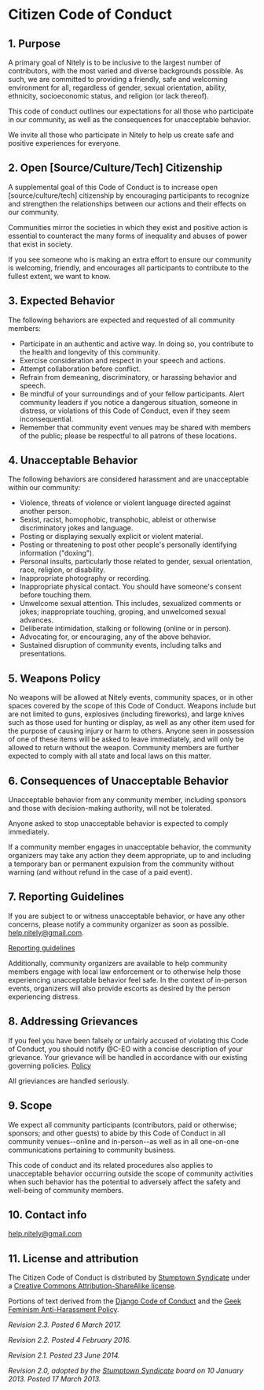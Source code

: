 # Citizen Code of Conduct

## 1. Purpose

A primary goal of Nitely is to be inclusive to the largest number of contributors, with the most varied and diverse backgrounds possible. As such, we are committed to providing a friendly, safe and welcoming environment for all, regardless of gender, sexual orientation, ability, ethnicity, socioeconomic status, and religion \(or lack thereof\).

This code of conduct outlines our expectations for all those who participate in our community, as well as the consequences for unacceptable behavior.

We invite all those who participate in Nitely to help us create safe and positive experiences for everyone.

## 2. Open \[Source/Culture/Tech\] Citizenship

A supplemental goal of this Code of Conduct is to increase open \[source/culture/tech\] citizenship by encouraging participants to recognize and strengthen the relationships between our actions and their effects on our community.

Communities mirror the societies in which they exist and positive action is essential to counteract the many forms of inequality and abuses of power that exist in society.

If you see someone who is making an extra effort to ensure our community is welcoming, friendly, and encourages all participants to contribute to the fullest extent, we want to know.

## 3. Expected Behavior

The following behaviors are expected and requested of all community members:

* Participate in an authentic and active way. In doing so, you contribute to the health and longevity of this community.
* Exercise consideration and respect in your speech and actions.
* Attempt collaboration before conflict.
* Refrain from demeaning, discriminatory, or harassing behavior and speech.
* Be mindful of your surroundings and of your fellow participants. Alert community leaders if you notice a dangerous situation, someone in distress, or violations of this Code of Conduct, even if they seem inconsequential.
* Remember that community event venues may be shared with members of the public; please be respectful to all patrons of these locations.

## 4. Unacceptable Behavior

The following behaviors are considered harassment and are unacceptable within our community:

* Violence, threats of violence or violent language directed against another person.
* Sexist, racist, homophobic, transphobic, ableist or otherwise discriminatory jokes and language.
* Posting or displaying sexually explicit or violent material.
* Posting or threatening to post other people's personally identifying information \("doxing"\).
* Personal insults, particularly those related to gender, sexual orientation, race, religion, or disability.
* Inappropriate photography or recording.
* Inappropriate physical contact. You should have someone's consent before touching them.
* Unwelcome sexual attention. This includes, sexualized comments or jokes; inappropriate touching, groping, and unwelcomed sexual advances.
* Deliberate intimidation, stalking or following \(online or in person\).
* Advocating for, or encouraging, any of the above behavior.
* Sustained disruption of community events, including talks and presentations.

## 5. Weapons Policy

No weapons will be allowed at Nitely events, community spaces, or in other spaces covered by the scope of this Code of Conduct. Weapons include but are not limited to guns, explosives \(including fireworks\), and large knives such as those used for hunting or display, as well as any other item used for the purpose of causing injury or harm to others. Anyone seen in possession of one of these items will be asked to leave immediately, and will only be allowed to return without the weapon. Community members are further expected to comply with all state and local laws on this matter.

## 6. Consequences of Unacceptable Behavior

Unacceptable behavior from any community member, including sponsors and those with decision-making authority, will not be tolerated.

Anyone asked to stop unacceptable behavior is expected to comply immediately.

If a community member engages in unacceptable behavior, the community organizers may take any action they deem appropriate, up to and including a temporary ban or permanent expulsion from the community without warning \(and without refund in the case of a paid event\).

## 7. Reporting Guidelines

If you are subject to or witness unacceptable behavior, or have any other concerns, please notify a community organizer as soon as possible. help.nitely@gmail.com.

[Reporting guidelines](https://nitely.vercel.app/reporting-guidlines)

Additionally, community organizers are available to help community members engage with local law enforcement or to otherwise help those experiencing unacceptable behavior feel safe. In the context of in-person events, organizers will also provide escorts as desired by the person experiencing distress.

## 8. Addressing Grievances

If you feel you have been falsely or unfairly accused of violating this Code of Conduct, you should notify @C-EO with a concise description of your grievance. Your grievance will be handled in accordance with our existing governing policies. [Policy](https://nitely.vercel.app/code-of-conduct)

All grieviances are handled seriously.

## 9. Scope

We expect all community participants \(contributors, paid or otherwise; sponsors; and other guests\) to abide by this Code of Conduct in all community venues--online and in-person--as well as in all one-on-one communications pertaining to community business.

This code of conduct and its related procedures also applies to unacceptable behavior occurring outside the scope of community activities when such behavior has the potential to adversely affect the safety and well-being of community members.

## 10. Contact info

help.nitely@gmail.com

## 11. License and attribution

The Citizen Code of Conduct is distributed by [Stumptown Syndicate](http://stumptownsyndicate.org) under a [Creative Commons Attribution-ShareAlike license](http://creativecommons.org/licenses/by-sa/3.0/).

Portions of text derived from the [Django Code of Conduct](https://www.djangoproject.com/conduct/) and the [Geek Feminism Anti-Harassment Policy](http://geekfeminism.wikia.com/wiki/Conference_anti-harassment/Policy).

_Revision 2.3. Posted 6 March 2017._

_Revision 2.2. Posted 4 February 2016._

_Revision 2.1. Posted 23 June 2014._

_Revision 2.0, adopted by the_ [_Stumptown Syndicate_](http://stumptownsyndicate.org) _board on 10 January 2013. Posted 17 March 2013._

